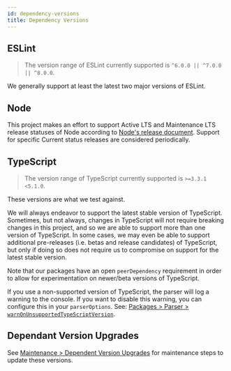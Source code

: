 ```yaml
---
id: dependency-versions
title: Dependency Versions
---
```


## ESLint

> The version range of ESLint currently supported is `^6.0.0 || ^7.0.0 || ^8.0.0`.

We generally support at least the latest two major versions of ESLint.

## Node

This project makes an effort to support Active LTS and Maintenance LTS release statuses of Node according to [Node's release document](https://nodejs.org/en/about/releases).
Support for specific Current status releases are considered periodically.

## TypeScript

> The version range of TypeScript currently supported is `>=3.3.1 <5.1.0`.

These versions are what we test against.

We will always endeavor to support the latest stable version of TypeScript.
Sometimes, but not always, changes in TypeScript will not require breaking changes in this project, and so we are able to support more than one version of TypeScript.
In some cases, we may even be able to support additional pre-releases (i.e. betas and release candidates) of TypeScript, but only if doing so does not require us to compromise on support for the latest stable version.

Note that our packages have an open `peerDependency` requirement in order to allow for experimentation on newer/beta versions of TypeScript.

If you use a non-supported version of TypeScript, the parser will log a warning to the console.
If you want to disable this warning, you can configure this in your `parserOptions`.
See: [Packages > Parser > `warnOnUnsupportedTypeScriptVersion`](../packages/Parser.mdx#warnonunsupportedtypescriptversion).

## Dependant Version Upgrades

See [Maintenance > Dependent Version Upgrades](../maintenance/Dependency_Version_Upgrades.mdx) for maintenance steps to update these versions.
